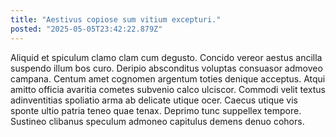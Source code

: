 ```yaml
---
title: "Aestivus copiose sum vitium excepturi."
posted: "2025-05-05T23:42:22.879Z"
---
```


Aliquid et spiculum clamo clam cum degusto. Concido vereor aestus ancilla suspendo illum bos curo. Deripio absconditus voluptas consuasor admoveo campana.
Centum amet cognomen argentum toties denique acceptus. Atqui amitto officia avaritia cometes subvenio calco ulciscor. Commodi velit textus adinventitias spoliatio arma ab delicate utique ocer.
Caecus utique vis sponte ultio patria teneo quae tenax. Deprimo tunc suppellex tempore. Sustineo clibanus speculum admoneo capitulus demens denuo cohors.
